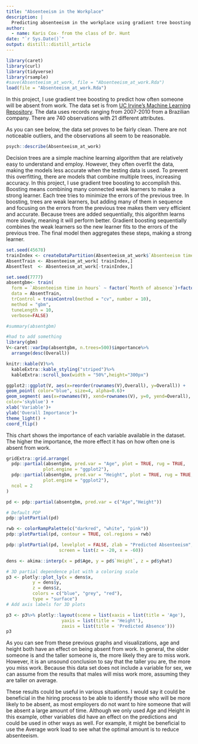 ```yaml
---
title: "Absenteeism in the Workplace"
description: |
  Predicting absenteeism in the workplace using gradient tree boosting
author:
  - name: Karis Cox- from the class of Dr. Hunt
date: "`r Sys.Date()`"
output: distill::distill_article
---
```


```r
library(caret)
library(curl)
library(tidyverse)
library(rsample)
#save(Absenteeism_at_work, file = "Absenteeism_at_work.Rda")
load(file = "Absenteeism_at_work.Rda")
```

In this project, I use gradient tree boosting to predict how often someone will be absent from work. The data set is from [UC Irvine's Machine Learning Repository](http://archive.ics.uci.edu/ml/datasets/Absenteeism+at+work). The data uses records ranging from 2007-2010 from a Brazilian company. There are 740 observations with 21 different attributes.

As you can see below, the data set proves to be fairly clean. There are not noticeable outliers, and the observations all seem to be reasonable.

```r
psych::describe(Absenteeism_at_work)
```

Decision trees are a simple machine learning algorithm that are relatively easy to understand and employ. However, they often overfit the data, making the models less accurate when the testing data is used. To prevent this overfitting, there are models that combine multiple trees, increasing accuracy. In this project, I use gradient tree boosting to accomplish this. Boosting means combining many connected weak learners to make a strong learner. Each tree tries to minimize the errors of the previous tree. In boosting, trees are weak learners, but adding many of them in sequence and focusing on the errors from the previous tree makes them very efficient and accurate. Because trees are added sequentially, this algorithm learns more slowly, meaning it will perform better. Gradient boosting sequentially combines the weak learners so the new learner fits to the errors of the previous tree. The final model then aggregates these steps, making a strong learner.

```r
set.seed(45678)
trainIndex <- createDataPartition(Absenteeism_at_work$`Absenteeism time in hours`, p = .6, list = FALSE, times = 1)
AbsentTrain <- Absenteeism_at_work[ trainIndex,]
AbsentTest  <- Absenteeism_at_work[-trainIndex,]
```

```r
set.seed(7777)
absentgbm<- train(
  form = `Absenteeism time in hours` ~ factor(`Month of absence`)+factor(`Day of the week`)+factor(Seasons)+factor(`Reason for absence`)+factor(`Disciplinary failure`)+factor(Education)+factor(`Social drinker`)+factor(`Social smoker`)+`Transportation expense`+`Distance from Residence to Work`+`Service time`+Age+`Work load Average/day`+`Hit target`+Son+Pet+Weight+Height+`Body mass index`,
  data = AbsentTrain,
  trControl = trainControl(method = "cv", number = 10),
  method = "gbm",
  tuneLength = 10,
  verbose=FALSE)

#summary(absentgbm)

#had to add something 
library(gbm)
V<-caret::varImp(absentgbm, n.trees=500)$importance%>%
  arrange(desc(Overall))

knitr::kable(V)%>%
  kableExtra::kable_styling("striped")%>%
  kableExtra::scroll_box(width = "50%",height="300px")

ggplot2::ggplot(V, aes(x=reorder(rownames(V),Overall), y=Overall)) +
geom_point( color="blue", size=4, alpha=0.6)+
geom_segment( aes(x=rownames(V), xend=rownames(V), y=0, yend=Overall), 
color='skyblue') +
xlab('Variable')+
ylab('Overall Importance')+
theme_light() +
coord_flip()
```

This chart shows the importance of each variable available in the dataset. The higher the importance, the more effect it has on how often one is absent from work.

```r
gridExtra::grid.arrange(
  pdp::partial(absentgbm, pred.var = "Age", plot = TRUE, rug = TRUE,
              plot.engine = "ggplot2"),
  pdp::partial(absentgbm, pred.var = "Height", plot = TRUE, rug = TRUE,
              plot.engine = "ggplot2"),
  ncol = 2 
)
```

```r
pd <- pdp::partial(absentgbm, pred.var = c("Age","Height"))

# Default PDP
pdp::plotPartial(pd)
```

```r
rwb <- colorRampPalette(c("darkred", "white", "pink"))
pdp::plotPartial(pd, contour = TRUE, col.regions = rwb)
```

```r
pdp::plotPartial(pd, levelplot = FALSE, zlab = "Predicted Absenteeism", colorkey = TRUE, 
                    screen = list(z = -20, x = -60))

```

```r
dens <- akima::interp(x = pd$Age, y = pd$`Height`, z = pd$yhat)

# 3D partial dependence plot with a coloring scale
p3 <- plotly::plot_ly(x = dens$x, 
          y = dens$y, 
          z = dens$z,
          colors = c("blue", "grey", "red"),
          type = "surface")
# Add axis labels for 3D plots

p3 <- p3%>% plotly::layout(scene = list(xaxis = list(title = 'Age'),
                     yaxis = list(title = 'Height'),
                     zaxis = list(title = 'Predicted Absence')))
p3


```

As you can see from these previous graphs and visualizations, age and height both have an effect on being absent from work. In general, the older someone is and the taller someone is, the more likely they are to miss work. However, it is an unsound conclusion to say that the taller you are, the more you miss work. Because this data set does not include a variable for sex, we can assume from the results that males will miss work more, assuming they are taller on average.

These results could be useful in various situations. I would say it could be beneficial in the hiring process to be able to identify those who will be more likely to be absent, as most employers do not want to hire someone that will be absent a large amount of time. Although we only used Age and Height in this example, other variables did have an effect on the predictions and could be used in other ways as well. For example, it might be beneficial to use the Average work load to see what the optimal amount is to reduce absenteeism.
